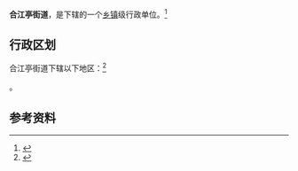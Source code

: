 {{中国乡级行政区|51/01/04/024/000}}

'''合江亭街道'''，是{{PRC admin/fullname|51/01/04/024/000|3}}下辖的一个[[乡镇|乡镇]]级行政单位。<ref>{{PRC admin/ref sgc|{{PRC admin/parent|51/01/04/024/000}}}}</ref>

== 行政区划 ==

合江亭街道下辖以下地区：<ref>{{PRC admin/ref sgc|51/01/04/024/000}}</ref>

{{PRC admin/children|51/01/04/024/000}}。

== 参考资料 ==

{{reflist}}

{{行政区划小作品}}
{{PRC admin/navcat|51/01/04/024/000}}